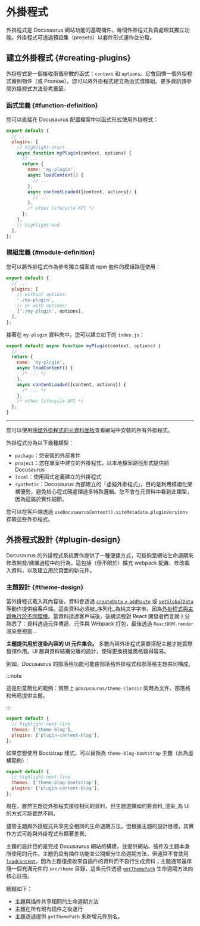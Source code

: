 # 外掛程式

外掛程式是 Docusaurus 網站功能的基礎構件。每個外掛程式負責處理其獨立功能。外掛程式可透過預設集（presets）以套件形式運作並分發。

## 建立外掛程式 {#creating-plugins}

外掛程式是一個接收兩個參數的函式：`context` 和 `options`。它會回傳一個外掛程式實例物件（或 Promise）。您可以將外掛程式建立為函式或模組。更多資訊請參閱[外掛程式方法參考章節](../api/plugin-methods/README.mdx)。

### 函式定義 {#function-definition}

您可以直接在 Docusaurus 配置檔案中以函式形式使用外掛程式：

```js title="docusaurus.config.js"
export default {
  // ...
  plugins: [
    // highlight-start
    async function myPlugin(context, options) {
      // ...
      return {
        name: 'my-plugin',
        async loadContent() {
          // ...
        },
        async contentLoaded({content, actions}) {
          // ...
        },
        /* other lifecycle API */
      };
    },
    // highlight-end
  ],
};
```

### 模組定義 {#module-definition}

您可以將外掛程式作為參考獨立檔案或 npm 套件的模組路徑使用：

```js title="docusaurus.config.js"
export default {
  // ...
  plugins: [
    // without options:
    './my-plugin',
    // or with options:
    ['./my-plugin', options],
  ],
};
```

接著在 `my-plugin` 資料夾中，您可以建立如下的 `index.js`：

```js title="my-plugin/index.js"
export default async function myPlugin(context, options) {
  // ...
  return {
    name: 'my-plugin',
    async loadContent() {
      /* ... */
    },
    async contentLoaded({content, actions}) {
      /* ... */
    },
    /* other lifecycle API */
  };
}
```

---

您可以使用[除錯外掛程式的元資料面板](/__docusaurus/debug/metadata)查看網站中安裝的所有外掛程式。

外掛程式分為以下幾種類型：

- `package`：您安裝的外部套件
- `project`：您在專案中建立的外掛程式，以本地檔案路徑形式提供給 Docusaurus
- `local`：使用函式定義建立的外掛程式
- `synthetic`：Docusaurus 內部建立的「虛擬外掛程式」，目的是利用模組化架構優勢，避免核心程式碼處理過多特殊邏輯。您不會在元資料中看到此類型，因為這屬於實作細節。

您可以在客戶端透過 `useDocusaurusContext().siteMetadata.pluginVersions` 存取這些外掛程式。

## 外掛程式設計 {#plugin-design}

Docusaurus 的外掛程式系統實作提供了一種便捷方式，可掛鉤至網站生命週期來修改開發/建置過程中的行為，這包括（但不限於）擴充 webpack 配置、修改載入資料，以及建立用於頁面的新元件。

### 主題設計 {#theme-design}

當外掛程式載入其內容後，資料會透過 [`createData` + `addRoute`](../api/plugin-methods/lifecycle-apis.mdx#addRoute) 或 [`setGlobalData`](../api/plugin-methods/lifecycle-apis.mdx#setGlobalData) 等動作提供給客戶端。這些資料必須被_序列化_為純文字字串，因為[外掛程式與主題執行於不同環境](./architecture.mdx)。當資料抵達客戶端後，後續流程對 React 開發者而言就十分熟悉了：資料透過元件傳遞、元件與 Webpack 打包，最後透過 `ReactDOM.render` 渲染至視窗...

**主題提供用於渲染內容的 UI 元件集合。** 多數內容外掛程式需要搭配主題才能實際發揮作用。UI 層與資料結構分離的設計，使得更換視覺風格變得容易。

例如，Docusaurus 的部落格功能可能由部落格外掛程式和部落格主題共同構成。

:::note

這是刻意簡化的範例：實際上 `@docusaurus/theme-classic` 同時為文件、部落格和佈局提供主題。

:::

```js title="docusaurus.config.js"
export default {
  // highlight-next-line
  themes: ['theme-blog'],
  plugins: ['plugin-content-blog'],
};
```

如果您想使用 Bootstrap 樣式，可以替換為 `theme-blog-bootstrap` 主題（此為虛構範例）：

```js title="docusaurus.config.js"
export default {
  // highlight-next-line
  themes: ['theme-blog-bootstrap'],
  plugins: ['plugin-content-blog'],
};
```

現在，雖然主題從外掛程式接收相同的資料，但主題選擇如何將資料_渲染_為 UI 的方式可能截然不同。

儘管主題與外掛程式共享完全相同的生命週期方法，但根據主題的設計目標，其實作方式可能與外掛程式有顯著差異。

主題的設計目的是完成 Docusaurus 網站的構建，並提供網站、插件及主題本身所使用的元件。主題仍具有插件功能並公開部分生命週期方法，但通常不會使用 [`loadContent`](../api/plugin-methods/lifecycle-apis.mdx#loadContent)，因為主題僅接收來自插件的資料而不自行生成資料；主題通常還伴隨一個充滿元件的 `src/theme` 目錄，這些元件透過 [`getThemePath`](../api/plugin-methods/extend-infrastructure.mdx#getThemePath) 生命週期方法向核心註冊。

總結如下：

- 主題與插件共享相同的生命週期方法
- 主題在所有現有插件之後運行
- 主題透過提供 `getThemePath` 來新增元件別名。